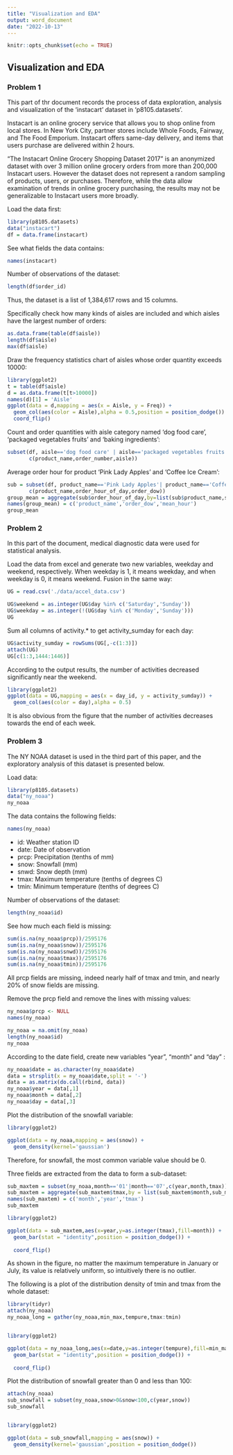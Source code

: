 ---
title: "Visualization and EDA"
output: word_document
date: "2022-10-13"
---

```{r setup}
knitr::opts_chunk$set(echo = TRUE)
```

## Visualization and EDA

### Problem 1

This part of thr document records the process of data exploration, analysis and visualization of the 'instacart' dataset in 'p8105.datasets'.

Instacart is an online grocery service that allows you to shop online from local stores. In New York City, partner stores include Whole Foods, Fairway, and The Food Emporium. Instacart offers same-day delivery, and items that users purchase are delivered within 2 hours.

"The Instacart Online Grocery Shopping Dataset 2017" is an anonymized dataset with over 3 million online grocery orders from more than 200,000 Instacart users. However the dataset does not represent a random sampling of products, users, or purchases. Therefore, while the data allow examination of trends in online grocery purchasing, the results may not be generalizable to Instacart users more broadly.

Load the data first:

```{r setup}
library(p8105.datasets)
data("instacart")
df = data.frame(instacart)
```

See what fields the data contains:

```{r setup, echo=FALSE}
names(instacart)
```

Number of observations of the dataset:

```{r df$order_id, echo=FALSE}
length(df$order_id)
```

Thus, the dataset is a list of 1,384,617 rows and 15 columns.

Specifically check how many kinds of aisles are included and which aisles have the largest number of orders:

```{r df$aisle, echo=FALSE}
as.data.frame(table(df$aisle))
length(df$aisle)
max(df$aisle)
```

Draw the frequency statistics chart of aisles whose order quantity exceeds 10000:

```{r df$aisle, echo=FALSE}
library(ggplot2)
t = table(df$aisle)
d = as.data.frame(t[t>10000])
names(d)[1] = 'Aisle'
ggplot(data = d,mapping = aes(x = Aisle, y = Freq)) + 
  geom_col(aes(color = Aisle),alpha = 0.5,position = position_dodge()) +
  coord_flip()

```

Count and order quantities with aisle category named 'dog food care', 'packaged vegetables fruits' and 'baking ingredients':

```{r setup,echo=FALSE}
subset(df, aisle=='dog food care' | aisle=='packaged vegetables fruits' | aisle=='baking ingredients',
       c(product_name,order_number,aisle))
```

Average order hour for product 'Pink Lady Apples' and 'Coffee Ice Cream':

```{r df}
sub = subset(df, product_name=='Pink Lady Apples'| product_name=='Coffee Ice Cream', 
       c(product_name,order_hour_of_day,order_dow))
group_mean = aggregate(sub$order_hour_of_day,by=list(sub$product_name,sub$order_dow),mean)
names(group_mean) = c('product_name','order_dow','mean_hour')
group_mean
```

### Problem 2

In this part of the document, medical diagnostic data were used for statistical analysis.

Load the data from excel and generate two new variables, weekday and weekend, respectively. When weekday is 1, it means weekday, and when weekday is 0, it means weekend. Fusion in the same way:

```{r setup,echo=TRUE}
UG = read.csv('./data/accel_data.csv')

UG$weekend = as.integer(UG$day %in% c('Saturday','Sunday'))
UG$weekday = as.integer(!(UG$day %in% c('Monday','Sunday')))
UG
```

Sum all columns of activity.\* to get activity_sumday for each day:

```{r UG,echo=FALSE}
UG$activity_sumday = rowSums(UG[,-c(1:3)])
attach(UG)
UG[c(1:3,1444:1446)]
```

According to the output results, the number of activities decreased significantly near the weekend.

```{r UG,echo=FALSE}
library(ggplot2)
ggplot(data = UG,mapping = aes(x = day_id, y = activity_sumday)) + 
  geom_col(aes(color = day),alpha = 0.5)
```

It is also obvious from the figure that the number of activities decreases towards the end of each week.

### Problem 3

The NY NOAA dataset is used in the third part of this paper, and the exploratory analysis of this dataset is presented below.

Load data:

```{r setup}
library(p8105.datasets)
data("ny_noaa")
ny_noaa
```

The data contains the following fields:

```{r ny_noaa}
names(ny_noaa)
```

-   id: Weather station ID
-   date: Date of observation
-   prcp: Precipitation (tenths of mm)
-   snow: Snowfall (mm)
-   snwd: Snow depth (mm)
-   tmax: Maximum temperature (tenths of degrees C)
-   tmin: Minimum temperature (tenths of degrees C)

Number of observations of the dataset:

```{r ny_noaa}
length(ny_noaa$id)
```

See how much each field is missing:

```{r ny_noaa}
sum(is.na(ny_noaa$prcp))/2595176
sum(is.na(ny_noaa$snow))/2595176
sum(is.na(ny_noaa$snwd))/2595176
sum(is.na(ny_noaa$tmax))/2595176
sum(is.na(ny_noaa$tmin))/2595176
```

All prcp fields are missing, indeed nearly half of tmax and tmin, and nearly 20% of snow fields are missing.

Remove the prcp field and remove the lines with missing values:

```{r ny_noaa}
ny_noaa$prcp <- NULL
names(ny_noaa)

ny_noaa = na.omit(ny_noaa)
length(ny_noaa$id)
ny_noaa

```

According to the date field, create new variables "year", "month" and "day" :

```{r ny_noaa}
ny_noaa$date = as.character(ny_noaa$date)
data = strsplit(x = ny_noaa$date,split = '-')
data = as.matrix(do.call(rbind, data))
ny_noaa$year = data[,1]
ny_noaa$month = data[,2]
ny_noaa$day = data[,3]

```

Plot the distribution of the snowfall variable:

```{r ny_noaa}
library(ggplot2)

ggplot(data = ny_noaa,mapping = aes(snow)) + 
  geom_density(kernel='gaussian')

```

Therefore, for snowfall, the most common variable value should be 0.

Three fields are extracted from the data to form a sub-dataset:

```{r ny_noaa}
sub_maxtem = subset(ny_noaa,month=='01'|month=='07',c(year,month,tmax))
sub_maxtem = aggregate(sub_maxtem$tmax,by = list(sub_maxtem$month,sub_maxtem$year),max)
names(sub_maxtem) = c('month','year','tmax')
sub_maxtem

library(ggplot2)

ggplot(data = sub_maxtem,aes(x=year,y=as.integer(tmax),fill=month)) + 
  geom_bar(stat = "identity",position = position_dodge()) + 
 
  coord_flip()

```

As shown in the figure, no matter the maximum temperature in January or July, its value is relatively uniform, so intuitively there is no outlier.

The following is a plot of the distribution density of tmin and tmax from the whole dataset:

```{r ny_noaa}

library(tidyr)
attach(ny_noaa)
ny_noaa_long = gather(ny_noaa,min_max,tempure,tmax:tmin)


library(ggplot2)

ggplot(data = ny_noaa_long,aes(x=date,y=as.integer(tempure),fill=min_max)) + 
  geom_bar(stat = "identity",position = position_dodge()) + 
 
  coord_flip()

```

Plot the distribution of snowfall greater than 0 and less than 100:

```{r ny_noaa}

attach(ny_noaa)
sub_snowfall = subset(ny_noaa,snow>0&snow<100,c(year,snow))
sub_snowfall


library(ggplot2)

ggplot(data = sub_snowfall,mapping = aes(snow)) + 
  geom_density(kernel='gaussian',position = position_dodge())

```
